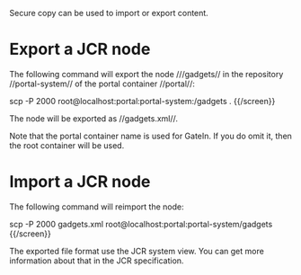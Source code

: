 Secure copy can be used to import or export content.

= Export a JCR node =

The following command will export the node ///gadgets// in the repository //portal-system//
of the portal container //portal//:

{{screen}}
scp -P 2000 root@localhost:portal:portal-system:/gadgets .
{{/screen}}

The node will be exported as //gadgets.xml//.

Note that the portal container name is used for GateIn. If you do omit it, then the root container will be used.

= Import a JCR node =

The following command will reimport the node:

{{screen}}
scp -P 2000 gadgets.xml root@localhost:portal:portal-system/gadgets
{{/screen}}

The exported file format use the JCR system view. You can get more information about that in the JCR specification.